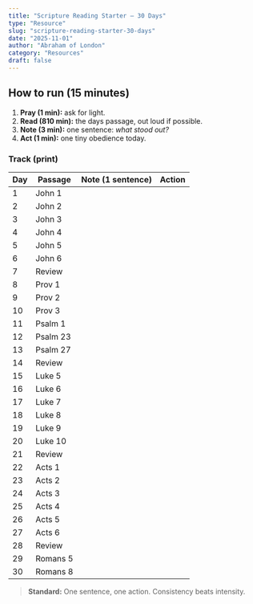 ```yaml
---
title: "Scripture Reading Starter — 30 Days"
type: "Resource"
slug: "scripture-reading-starter-30-days"
date: "2025-11-01"
author: "Abraham of London"
category: "Resources"
draft: false
---
```


## How to run (15 minutes)

1. **Pray (1 min):** ask for light.
2. **Read (810 min):** the days passage, out loud if possible.
3. **Note (3 min):** one sentence: _what stood out?_
4. **Act (1 min):** one tiny obedience today.

### Track (print)

| Day | Passage  | Note (1 sentence) | Action |
| --- | -------- | ----------------- | ------ |
| 1   | John 1   |                   |        |
| 2   | John 2   |                   |        |
| 3   | John 3   |                   |        |
| 4   | John 4   |                   |        |
| 5   | John 5   |                   |        |
| 6   | John 6   |                   |        |
| 7   | Review   |                   |        |
| 8   | Prov 1   |                   |        |
| 9   | Prov 2   |                   |        |
| 10  | Prov 3   |                   |        |
| 11  | Psalm 1  |                   |        |
| 12  | Psalm 23 |                   |        |
| 13  | Psalm 27 |                   |        |
| 14  | Review   |                   |        |
| 15  | Luke 5   |                   |        |
| 16  | Luke 6   |                   |        |
| 17  | Luke 7   |                   |        |
| 18  | Luke 8   |                   |        |
| 19  | Luke 9   |                   |        |
| 20  | Luke 10  |                   |        |
| 21  | Review   |                   |        |
| 22  | Acts 1   |                   |        |
| 23  | Acts 2   |                   |        |
| 24  | Acts 3   |                   |        |
| 25  | Acts 4   |                   |        |
| 26  | Acts 5   |                   |        |
| 27  | Acts 6   |                   |        |
| 28  | Review   |                   |        |
| 29  | Romans 5 |                   |        |
| 30  | Romans 8 |                   |        |

> **Standard:** One sentence, one action. Consistency beats intensity.

